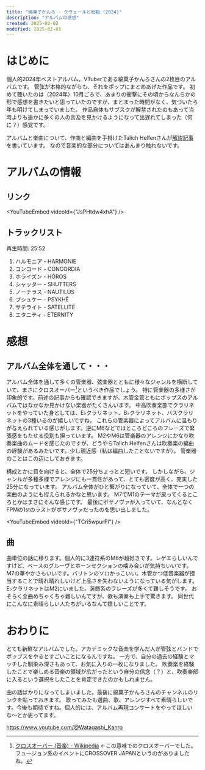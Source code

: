 ```yaml
---
title: "綿菓子かんろ - クヴェールと貼箱 (2024)"
description: "アルバムの感想"
created: 2025-02-02
modified: 2025-02-03
---
```



# はじめに

個人的2024年ベストアルバム。VTuberである綿菓子かんろさんの2枚目のアルバムです。
管弦が本格的ながらも、それをポップにまとめあげた作品です。
初めて聴いたのは（2024年）10月ごろで、あまりの衝撃にその頃からなんらかの形で感想を書きたいと思っていたのですが、まとまった時間がなく、気づいたら年も明けてしまっていました。
作品自体もサブスクが解禁されたのもあって当時よりも遥かに多くの人の言及を見かけるようになって出遅れてしまった（何に？）感覚です。

アルバムと楽曲について、作曲と編曲を手掛けたTalich Helfenさんが[解説記事](https://talichhelfen.wixsite.com/works/post/%E3%82%AF%E3%83%B4%E3%82%A7%E3%83%BC%E3%83%AB%E3%81%A8%E8%B2%BC%E7%AE%B1---%E7%B6%BF%E8%8F%93%E5%AD%90%E3%81%8B%E3%82%93%E3%82%8D)を書いています。
なので音楽的な部分についてはあんまり触れないです。

# アルバムの情報

## リンク

<YouTubeEmbed videoId={"JsPHtdw4xhA"} />

## トラックリスト

再生時間: 25:52

1. ハルモニア - HARMONIE
2. コンコード - CONCORDIA
3. ホライズン - HÓROS
4. シャッター - SHUTTERS
5. ノーチラス - NAUTILUS
6. プシュケー - PSYKHĒ
7. サテライト - SATELLITE
8. エタニティ - ETERNITY


# 感想

## アルバム全体を通して・・・

アルバム全体を通して多くの管楽器、弦楽器とともに様々なジャンルを横断していて、まさにクロスオーバー[^1]というべき作品でしょう。
特に管楽器の多様さが印象的です。前述の記事からも確認できますが、木管金管ともにポップスのアルバムではなかなか見かけない楽器がたくさんいます。
中高吹奏楽部でクラリネットをやっていた身としては、E♭クラリネット、B♭クラリネット、バスクラリネットの3種いるのが嬉しいですね。
これらの管楽器によってアルバムに温もりが与えられている感じがします。逆にM6などではところどころのフレーズで緊張感をもたせる役割も担っています。
M2やM6は管楽器のアレンジにかなり吹奏楽曲のムードを感じたのですが、どうやらTalich Helfenさんは吹奏楽の編曲の経験があるみたいです。少し親近感（私は編曲したことないですが）。
管楽器のことはこの辺にしておきます。

構成とかに目を向けると、全体で25分ちょっとと短いです。
しかしながら、ジャンルが多種多様でアレンジにも一貫性があって、とても密度が高く、充実した25分になっています。
アルバム全体がひと繋がりになっていて、全体で一つの楽曲のようにも捉えられるかなと思います。
M7でM1のテーマが戻ってくるところとかはまさにそんな感じです。
最後にボサノヴァが入っていて、なんとなくFPMの1stのラストがボサノヴァだったのを思い出しました。

<YouTubeEmbed videoId={"TCri5wpurFI"} />

## 曲

曲単位の話に移ります。個人的に3連符系のM6が超好きです。レゲエらしいんですけど、ベースのグルーヴとホーンセクションの噛み合いが気持ちいいです。
M7の華やかさもいいです。バリトンのソロかっこいい。木管かつ低音楽器が担当することで晴れ晴れしいけど上品さを失わないようになっている気がします。
E♭クラリネットはM2にいました。装飾系のフレーズが多くて難しそうです。
おそらく全曲めちゃくちゃ難しいんですが、歌も演奏も上手で驚きます。
同世代にこんなに素晴らしい人たちがいるなんて嬉しいことです。

# おわりに

とても新鮮なアルバムでした。アカデミックな音楽を学んだ人が管弦とバンドでポップスをやるとすごいことになるんですね。
一方で、自分の過去の経験とマッチした馴染み深さもあって、お気に入りの一枚になりました。
吹奏楽を経験したことで楽しめる音楽の領域が広がったという自分の信念（？）と、吹奏楽部に入るという選択をしたことを肯定できたのかもしれません。

曲の話ばかりになってしまいました。最後に綿菓子かんろさんのチャンネルのリンクを貼っておきます。
歌ってみたも選曲、歌、アレンジすべて素晴らしいです。今後も期待ですね。個人的には、アルバム再現コンサートをやってほしいな〜とか思ってます。

https://www.youtube.com/@Watagashi_Kanro

[^1]: [クロスオーバー (音楽) - Wikipedia](https://ja.wikipedia.org/wiki/%E3%82%AF%E3%83%AD%E3%82%B9%E3%82%AA%E3%83%BC%E3%83%90%E3%83%BC_(%E9%9F%B3%E6%A5%BD)) ←この意味でのクロスオーバーでした。フュージョン系のイベントにCROSSOVER JAPANというのがありましたね。
